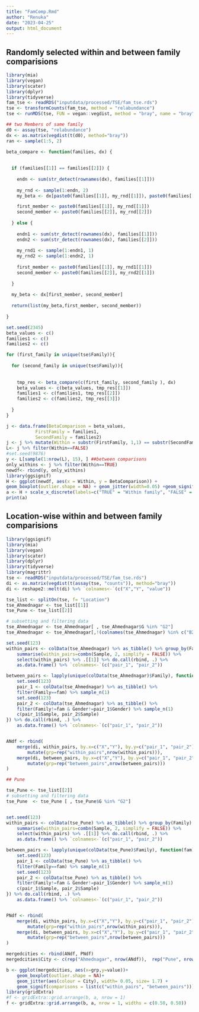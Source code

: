 ```yaml
---
title: "FamComp.Rmd"
author: "Renuka"
date: "2023-04-25"
output: html_document
---
```

## Randomly selected within and between family comparisions

```r
library(mia)
library(vegan)
library(scater)
library(dplyr)
library(tidyverse)
fam_tse <- readRDS("inputdata/processed/TSE/fam_tse.rds")
tse <- transformCounts(fam_tse, method = "relabundance")
tse <- runMDS(tse, FUN = vegan::vegdist, method = "bray", name = "bray", exprs_values = "relabundance")

## two Members of same family
d0 <- assay(tse, "relabundance")
dx <- as.matrix(vegdist(t(d0), method="bray"))
ran <- sample(1:5, 2)

beta_compare <- function(families, dx) {
  
  
  if (families[[1]] == families[[2]]) {
    
    endn <- sum(str_detect(rownames(dx), families[[1]]))
    
    my_rnd <- sample(1:endn, 2)
    my_beta <- dx[paste0(families[[1]], my_rnd[[1]]), paste0(families[[2]], my_rnd[[2]])]

    first_member <- paste0(families[[1]], my_rnd[[1]])
    second_member <- paste0(families[[2]], my_rnd[[2]])
    
  } else {
    
    endn1 <- sum(str_detect(rownames(dx), families[[1]]))
    endn2 <- sum(str_detect(rownames(dx), families[[2]]))
    
    my_rnd1 <- sample(1:endn1, 1)
    my_rnd2 <- sample(1:endn2, 1)
    
    first_member <- paste0(families[[1]], my_rnd1[[1]])
    second_member <- paste0(families[[2]], my_rnd2[[1]])
    
  }
  
  my_beta <- dx[first_member, second_member]
  
  return(list(my_beta,first_member, second_member))
  
}

set.seed(2345)
beta_values <- c()
families1 <- c()
families2 <- c()

for (first_family in unique(tse$Family)){
  
  for (second_family in unique(tse$Family)){
    
    
    tmp_res <- beta_compare(c(first_family, second_family ), dx)
    beta_values <- c(beta_values, tmp_res[[1]])
    families1 <- c(families1, tmp_res[[2]])
    families2 <- c(families2, tmp_res[[3]])
     
  }
}

j <- data.frame(BetaComparison = beta_values,
           FirstFamily = families1,
           SecondFamily = families2)
j <- j %>% mutate(Within = substr(FirstFamily, 1,1) == substr(SecondFamily, 1,1))
L<- j %>% filter(Within==FALSE)
#set.seed(9876)
y <- L[sample(1:nrow(L), 15), ] ##between comparisons 
only_withins <- j %>% filter(Within==TRUE)
newdf<- rbind(y, only_withins)
library(ggsignif)
H <- ggplot(newdf, aes(x = Within, y = BetaComparison)) +   
geom_boxplot(outlier.shape = NA) + geom_jitter(width=0.05) +geom_signif(comparisons = list(c("FALSE", "TRUE")), map_signif_level = FALSE) + theme(text = element_text(size = 25)) + labs(x = "", y= "Bray-Curtis index", title = "5b")
a <- H + scale_x_discrete(labels=c("TRUE" = "Within family", "FALSE" = "Between family")) + theme_bw(20) 
print(a) 
```

## Location-wise within and between family comparisions

```r

library(ggsignif)
library(mia)
library(vegan)
library(scater)
library(dplyr)
library(tidyverse)
library(magrittr)
tse <- readRDS("inputdata/processed/TSE/fam_tse.rds")
di <- as.matrix(vegdist(t(assay(tse, "counts")), method="bray"))
di <- reshape2::melt(di) %>% `colnames<-`(c("X","Y", "value"))

tse_list <- splitOn(tse, f= "Location")
tse_Ahmednagar <- tse_list[[1]]
tse_Pune <- tse_list[[2]]

# subsetting and filtering data
tse_Ahmednagar <- tse_Ahmednagar[ , tse_Ahmednagar$G %in% "G2"]
tse_Ahmednagar <- tse_Ahmednagar[,!(colnames(tse_Ahmednagar) %in% c("B2", "D2"))]

set.seed(123)
within_pairs <- colData(tse_Ahmednagar) %>% as_tibble() %>% group_by(Family) %>%
    summarise(within_pairs=combn(Sample, 2, simplify = FALSE)) %>% 
    select(within_pairs) %>% .[[1]] %>% do.call(rbind, .) %>% 
    as.data.frame() %>% `colnames<-`(c("pair_1", "pair_2")) 

between_pairs <- lapply(unique(colData(tse_Ahmednagar)$Family), function(fam) {
    set.seed(123)
    pair_1 <- colData(tse_Ahmednagar) %>% as_tibble() %>% 
    filter(Family==fam) %>% sample_n(1)
    set.seed(123)
    pair_2 <- colData(tse_Ahmednagar) %>% as_tibble() %>% 
    filter(Family!=fam & Gender!=pair_1$Gender) %>% sample_n(1)
    c(pair_1$Sample, pair_2$Sample)
}) %>% do.call(rbind, .) %>% 
    as.data.frame() %>% `colnames<-`(c("pair_1", "pair_2"))


ANdf <- rbind(
    merge(di, within_pairs, by.x=c("X","Y"), by.y=c("pair_1", "pair_2")) %>%
        mutate(grp=rep("within_pairs",nrow(within_pairs))),
    merge(di, between_pairs, by.x=c("X","Y"), by.y=c("pair_1", "pair_2")) %>%
        mutate(grp=rep("between_pairs",nrow(between_pairs)))
)

## Pune

tse_Pune <- tse_list[[2]]
# subsetting and filtering data
tse_Pune  <- tse_Pune [ , tse_Pune$G %in% "G2"]


set.seed(123)
within_pairs <- colData(tse_Pune) %>% as_tibble() %>% group_by(Family) %>%
    summarise(within_pairs=combn(Sample, 2, simplify = FALSE)) %>% 
    select(within_pairs) %>% .[[1]] %>% do.call(rbind, .) %>% 
    as.data.frame() %>% `colnames<-`(c("pair_1", "pair_2")) 

between_pairs <- lapply(unique(colData(tse_Pune)$Family), function(fam) {
    set.seed(123)
    pair_1 <- colData(tse_Pune) %>% as_tibble() %>% 
    filter(Family==fam) %>% sample_n(1)
    set.seed(123)
    pair_2 <- colData(tse_Pune) %>% as_tibble() %>% 
    filter(Family!=fam & Gender!=pair_1$Gender) %>% sample_n(1)
    c(pair_1$Sample, pair_2$Sample)
}) %>% do.call(rbind, .) %>% 
    as.data.frame() %>% `colnames<-`(c("pair_1", "pair_2"))


PNdf <- rbind(
    merge(di, within_pairs, by.x=c("X","Y"), by.y=c("pair_1", "pair_2")) %>%
        mutate(grp=rep("within_pairs",nrow(within_pairs))),
    merge(di, between_pairs, by.x=c("X","Y"), by.y=c("pair_1", "pair_2")) %>%
        mutate(grp=rep("between_pairs",nrow(between_pairs)))
)

mergedcities <- rbind(ANdf, PNdf)
mergedcities$City <- c(rep("Ahmednagar", nrow(ANdf)),  rep("Pune", nrow(PNdf)))

b <- ggplot(mergedcities, aes(x=grp,y=value))+
    geom_boxplot(outlier.shape = NA)+
    geom_jitter(aes(colour = City), width= 0.05, size= 1.7) +
    geom_signif(comparisons = list(c("within_pairs", "between_pairs"))) + theme(text = element_text(size = 20)) + labs(x = "", y= "Bray-Curtis index", title = "5a") + scale_x_discrete(labels=c("within_pairs" = "Within family", "between_pairs" = "Between family")) + theme_bw(20) + theme(legend.position="bottom")+ theme(legend.title = element_text(size=15)) + theme(legend.box.spacing = unit(0, "pt"), legend.margin=margin(-10,-10,-10,-10))
library(gridExtra)
#f <- gridExtra::grid.arrange(b, a, nrow = 1) 
f <- gridExtra::grid.arrange(b, a, nrow = 1, widths = c(0.50, 0.50))
```
